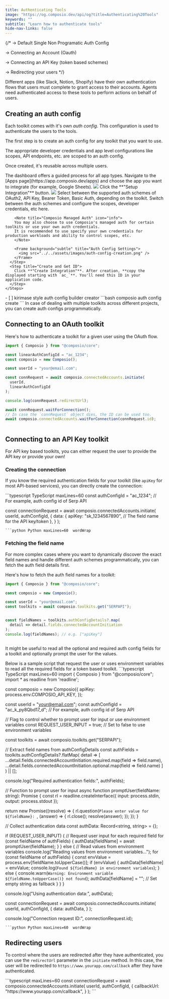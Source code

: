 ```yaml
---
title: Authenticating Tools
image: "https://og.composio.dev/api/og?title=Authenticating%20Tools"   # image for socials
keywords: ""
subtitle: "Learn how to authenticate tools"
hide-nav-links: false
---
```


{/* → Default Single Non Programatic Auth Config

→ Connecting an Account (Oauth)

→ Connecting an API Key (token based schemes)

→ Redirecting your users */}

Different apps (like Slack, Notion, Shopify) have their own authentication flows that users must complete to grant access to their accounts. Agents need authenticated access to these tools to perform actions on behalf of users.


## Creating an auth config
Each toolkit comes with it's own *auth config*.
This configuration is used to authenticate the users to the tools.

The first step is to create an auth config for any toolkit that you want to use.

<Note title="Auth configs are reusable">
The appropriate developer credentials and app level configurations like scopes, API endpoints, etc. are scoped to an auth config.

Once created, it's reusable across multiple users.
</Note>


<Tabs>
  <Tab title="Dashboard">
    The dashboard offers a guided process for all app types.
    <Steps>
      <Step title="Select App">
        Navigate to the [Apps page](https://app.composio.dev/apps) and choose the app you want to integrate (for example, Google Sheets).
        <Frame background="subtle" title="Application Selection Screen">
          <img src="../../assets/images/integration-step-1-0.png" />
        </Frame>
      </Step>
      <Step title="Initiate Setup">
        Click the **"Setup Integration"** button.
        <Frame background="subtle" title="Auth Config Setup Interface">
          <img src="../../assets/images/integration-step-2-0.png" />
        </Frame>
      </Step>
      <Step title="Configure Auth Config Settings">
        Select between the supported auth schemes of OAuth2, API Key, Bearer Token, Basic Auth, depending on the toolkit.
        Switch between the auth schemes and configure the scopes, developer credentials, etc here.

        <Note title="Composio Managed Auth" icon="info">
        You may also choose to use Composio's managed auth for certain toolkits or use your own auth credentials.
        It is recommended to use specify your own credentials for production workloads and ability to control scopes, etc.
        </Note>

        <Frame background="subtle" title="Auth Config Settings">
          <img src="../../assets/images/auth-config-creation.png" />
        </Frame>
      </Step>
      <Step title="Create and Get ID">
        Click **"Create Integration"**. After creation, **copy the displayed starting with `ac_`**. You'll need this ID in your application code.
      </Step>
    </Steps>
  </Tab>
  <Tab title="CLI">
    - [ ] kirimase style auth config builder creator
    ```bash
    composio auth config create <app-name>
    ```
  </Tab>
</Tabs>

<Card title="Programmatic creation" href="/docs/programmatic-auth-configs" icon="fa-solid fa-code">
In case of dealing with multiple toolkits across different projects, you can create auth configs programmatically.
</Card>

## Connecting to an OAuth toolkit
Here's how to authenticate a toolkit for a given user using the OAuth flow.
<CodeGroup>
```typescript TypeScript maxLines=60  {3, 8-11}
import { Composio } from "@composio/core";

const linearAuthConfigId = "ac_1234";
const composio = new Composio();

const userId = "your@email.com";

const connRequest = await composio.connectedAccounts.initiate(
  userId,
  linearAuthConfigId
);

console.log(connRequest.redirectUrl);

await connRequest.waitForConnection();
// In case the `connRequest` object dies, the ID can be used too.
await composio.connectedAccounts.waitForConnection(connRequest.id);

```
```python Python maxLines=60  wordWrap

```
</CodeGroup>

## Connecting to an API Key toolkit
For API key based toolkits, you can either request the user to provide the API key or provide your own!

### Creating the connection
If you know the required authentication fields for your toolkit (like `apiKey` for most API-based services), you can directly create the connection:

<CodeGroup>
```typescript TypeScript maxLines=60
const authConfigId = "ac_1234"; // For example, auth config id of Serp API

const connectionRequest = await composio.connectedAccounts.initiate(
  userId,
  authConfigId,
  {
    data: {
      apiKey: "sk_1234567890",     // The field name for the API key/token
    },
  }
);
```
```python Python maxLines=60  wordWrap

```
</CodeGroup>

### Fetching the field name
For more complex cases where you want to dynamically discover the exact field names and handle different auth schemes programmatically, you can fetch the auth field details first.

Here's how to fetch the auth field names for a toolkit:
<CodeGroup>
```typescript TypeScript maxLines=60 {9-12}
import { Composio } from "@composio/core";

const composio = new Composio();

const userId = "your@email.com";
const toolkits = await composio.toolkits.get("SERPAPI");


const fieldNames = toolkits.authConfigDetails?.map(
  detail => detail.fields.connectedAccountInitiation
);
console.log(fieldNames); // e.g. ["apiKey"]
```

```python Python maxLines=60  wordWrap

```
</CodeGroup>

It might be useful to read all the optional and required auth config fields for a toolkit and optionally prompt the user for the values.

<Accordion title="Putting it all together">
Below is a sample script that request the user or uses environment variables to read all the required fields for a token based toolkit.
<CodeGroup>
```typescript TypeScript maxLines=60
import { Composio } from "@composio/core";
import * as readline from 'readline';

const composio = new Composio({
  apiKey: process.env.COMPOSIO_API_KEY,
});

const userId = "your@email.com";
const authConfigId = "ac_k_py8Qbd17_d"; // For example, auth config id of Serp API

// Flag to control whether to prompt user for input or use environment variables
const REQUEST_USER_INPUT = true; // Set to false to use environment variables

const toolkits = await composio.toolkits.get("SERPAPI");

// Extract field names from authConfigDetails
const authFields = toolkits.authConfigDetails?.flatMap(
  detail => [
    ...detail.fields.connectedAccountInitiation.required.map(field => field.name),
    ...detail.fields.connectedAccountInitiation.optional.map(field => field.name)
  ]
) || [];

console.log("Required authentication fields:", authFields);

// Function to prompt user for input
async function promptUser(fieldName: string): Promise<string> {
  const rl = readline.createInterface({
    input: process.stdin,
    output: process.stdout
  });
  
  return new Promise((resolve) => {
    rl.question(`Please enter value for ${fieldName}: `, (answer) => {
      rl.close();
      resolve(answer);
    });
  });
}

// Collect authentication data
const authData: Record<string, string> = {};

if (REQUEST_USER_INPUT) {
  // Request user input for each required field
  for (const fieldName of authFields) {
    authData[fieldName] = await promptUser(fieldName);
  }
} else {
  // Read values from environment variables
  console.log("Reading values from environment variables...");
  for (const fieldName of authFields) {
    const envValue = process.env[fieldName.toUpperCase()];
    if (envValue) {
      authData[fieldName] = envValue;
      console.log(`Found ${fieldName} in environment variables`);
    } else {
      console.warn(`Warning: Environment variable ${fieldName.toUpperCase()} not found`);
      authData[fieldName] = ""; // Set empty string as fallback
    }
  }
}

console.log("Using authentication data:", authData);

const connectionRequest = await composio.connectedAccounts.initiate(
  userId,
  authConfigId,
  {
    data: authData,
  }
);

console.log("Connection request ID:", connectionRequest.id);
```
```python Python maxLines=60  wordWrap

```
</CodeGroup>
</Accordion>

## Redirecting users
To control where the users are redirected after they have authenticated, you can use the `redirectUrl` parameter in the `initiate` method.
In this case, the user will be redirected to `https://www.yourapp.com/callback` after they have authenticated.

<CodeGroup>
```typescript maxLines=60
const connectionRequest = await composio.connectedAccounts.initiate(
  userId,
  authConfigId,
  {
    callbackUrl: "https://www.yourapp.com/callback",
  }
);
```
</CodeGroup>